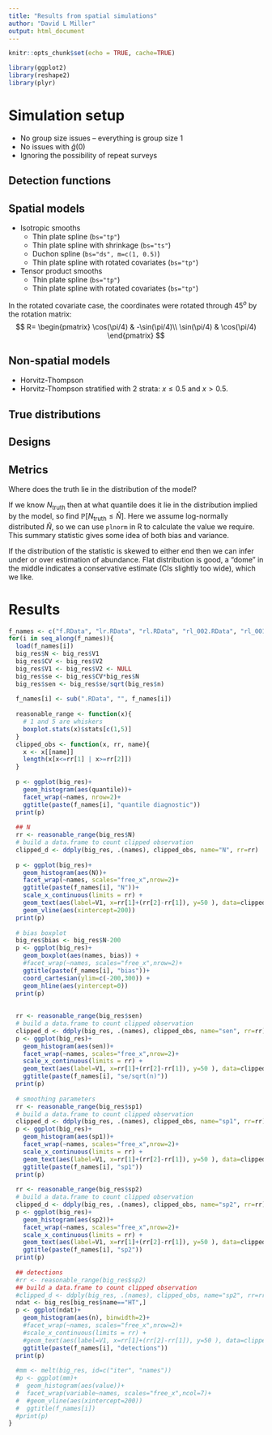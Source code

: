 ```yaml
---
title: "Results from spatial simulations"
author: "David L Miller"
output: html_document
---
```


```r
knitr::opts_chunk$set(echo = TRUE, cache=TRUE)
```

```r
library(ggplot2)
library(reshape2)
library(plyr)
```

# Simulation setup

- No group size issues -- everything is group size 1
- No issues with $\hat{g}(0)$
- Ignoring the possibility of repeat surveys


## Detection functions

## Spatial models

- Isotropic smooths
  - Thin plate spline (`bs="tp"`)
  - Thin plate spline with shrinkage (`bs="ts"`)
  - Duchon spline (`bs="ds", m=c(1, 0.5)`)
  - Thin plate spline with rotated covariates (`bs="tp"`)
- Tensor product smooths
  - Thin plate spline (`bs="tp"`)
  - Thin plate spline with rotated covariates (`bs="tp"`)

In the rotated covariate case, the coordinates were rotated through 45$^o$ by the rotation matrix:
$$
R= \begin{pmatrix}
   \cos(\pi/4) & -\sin(\pi/4)\\
   \sin(\pi/4) & \cos(\pi/4)
   \end{pmatrix}
$$

## Non-spatial models

- Horvitz-Thompson
- Horvitz-Thompson stratified with 2 strata: $x\leq 0.5$ and $x>0.5$.

## True distributions


## Designs


## Metrics

Where does the truth lie in the distribution of the model?

If we know $N_\text{truth}$ then at what quantile does it lie in the distribution implied by the model, so find $\mathbb{P}[N_\text{truth} \leq \hat{N}]$. Here we assume log-normally distributed $\hat{N}$, so we can use `plnorm` in R to calculate the value we require. This summary statistic gives some idea of both bias and variance.

If the distribution of the statistic is skewed to either end then we can infer under or over estimation of abundance. Flat distribution is good, a "dome" in the middle indicates a conservative estimate (CIs slightly too wide), which we like.

# Results

```r
f_names <- c("f.RData", "lr.RData", "rl.RData", "rl_002.RData", "rl_001.RData")
for(i in seq_along(f_names)){
  load(f_names[i])
  big_res$N <- big_res$V1
  big_res$CV <- big_res$V2
  big_res$V1 <- big_res$V2 <- NULL
  big_res$se <- big_res$CV*big_res$N
  big_res$sen <- big_res$se/sqrt(big_res$n)
  
  f_names[i] <- sub(".RData", "", f_names[i])
  
  reasonable_range <- function(x){
    # 1 and 5 are whiskers
    boxplot.stats(x)$stats[c(1,5)]
  }
  clipped_obs <- function(x, rr, name){
    x <- x[[name]]
    length(x[x<=rr[1] | x>=rr[2]])
  }
  
  p <- ggplot(big_res)+
    geom_histogram(aes(quantile))+
    facet_wrap(~names, nrow=2)+
    ggtitle(paste(f_names[i], "quantile diagnostic"))
  print(p) 
  
  ## N
  rr <- reasonable_range(big_res$N)
  # build a data.frame to count clipped observation
  clipped_d <- ddply(big_res, .(names), clipped_obs, name="N", rr=rr)
  
  p <- ggplot(big_res)+
    geom_histogram(aes(N))+
    facet_wrap(~names, scales="free_x",nrow=2)+
    ggtitle(paste(f_names[i], "N"))+
    scale_x_continuous(limits = rr) +
    geom_text(aes(label=V1, x=rr[1]+(rr[2]-rr[1]), y=50 ), data=clipped_d) +
    geom_vline(aes(xintercept=200))
  print(p) 
  
  # bias boxplot
  big_res$bias <- big_res$N-200
  p <- ggplot(big_res)+
    geom_boxplot(aes(names, bias)) +
    #facet_wrap(~names, scales="free_x",nrow=2)+
    ggtitle(paste(f_names[i], "bias"))+
    coord_cartesian(ylim=c(-200,300)) +
    geom_hline(aes(yintercept=0))
  print(p) 
  
  
  rr <- reasonable_range(big_res$sen)
  # build a data.frame to count clipped observation
  clipped_d <- ddply(big_res, .(names), clipped_obs, name="sen", rr=rr)
  p <- ggplot(big_res)+
    geom_histogram(aes(sen))+
    facet_wrap(~names, scales="free_x",nrow=2)+
    scale_x_continuous(limits = rr) +
    geom_text(aes(label=V1, x=rr[1]+(rr[2]-rr[1]), y=50 ), data=clipped_d) +
    ggtitle(paste(f_names[i], "se/sqrt(n)"))
  print(p) 
  
  # smoothing parameters
  rr <- reasonable_range(big_res$sp1)
  # build a data.frame to count clipped observation
  clipped_d <- ddply(big_res, .(names), clipped_obs, name="sp1", rr=rr)
  p <- ggplot(big_res)+
    geom_histogram(aes(sp1))+
    facet_wrap(~names, scales="free_x",nrow=2)+
    scale_x_continuous(limits = rr) +
    geom_text(aes(label=V1, x=rr[1]+(rr[2]-rr[1]), y=50 ), data=clipped_d) +
    ggtitle(paste(f_names[i], "sp1"))
  print(p) 
  
  rr <- reasonable_range(big_res$sp2)
  # build a data.frame to count clipped observation
  clipped_d <- ddply(big_res, .(names), clipped_obs, name="sp2", rr=rr)
  p <- ggplot(big_res)+
    geom_histogram(aes(sp2))+
    facet_wrap(~names, scales="free_x",nrow=2)+
    scale_x_continuous(limits = rr) +
    geom_text(aes(label=V1, x=rr[1]+(rr[2]-rr[1]), y=50 ), data=clipped_d) +
    ggtitle(paste(f_names[i], "sp2"))
  print(p) 
  
  ## detections
  #rr <- reasonable_range(big_res$sp2)
  ## build a data.frame to count clipped observation
  #clipped_d <- ddply(big_res, .(names), clipped_obs, name="sp2", rr=rr)
  ndat <- big_res[big_res$name=="HT",]
  p <- ggplot(ndat)+
    geom_histogram(aes(n), binwidth=2)+
    #facet_wrap(~names, scales="free_x",nrow=2)+
    #scale_x_continuous(limits = rr) +
    #geom_text(aes(label=V1, x=rr[1]+(rr[2]-rr[1]), y=50 ), data=clipped_d) +
    ggtitle(paste(f_names[i], "detections"))
  print(p) 
  
  #mm <- melt(big_res, id=c("iter", "names"))
  #p <- ggplot(mm)+
  #  geom_histogram(aes(value))+
  #  facet_wrap(variable~names, scales="free_x",ncol=7)+
  #  #geom_vline(aes(xintercept=200))
  #  ggtitle(f_names[i])
  #print(p) 
}
```





